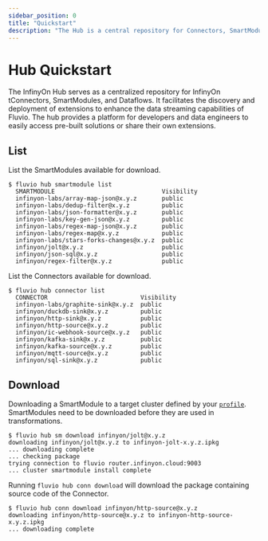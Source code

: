 ```yaml
---
sidebar_position: 0
title: "Quickstart"
description: "The Hub is a central repository for Connectors, SmartModules, Dataflows, and more"
---
```


# Hub Quickstart

The InfinyOn Hub serves as a centralized repository for InfinyOn tConnectors, SmartModules, and Dataflows. It facilitates the discovery and deployment of extensions to enhance the data streaming capabilities of Fluvio. The hub provides a platform for developers and data engineers to easily access pre-built solutions or share their own extensions.


## List

List the SmartModules available for download.

```shell copy="fl"
$ fluvio hub smartmodule list
  SMARTMODULE                              Visibility
  infinyon-labs/array-map-json@x.y.z       public
  infinyon-labs/dedup-filter@x.y.z         public
  infinyon-labs/json-formatter@x.y.z       public
  infinyon-labs/key-gen-json@x.y.z         public
  infinyon-labs/regex-map-json@x.y.z       public
  infinyon-labs/regex-map@x.y.z            public
  infinyon-labs/stars-forks-changes@x.y.z  public
  infinyon/jolt@x.y.z                      public
  infinyon/json-sql@x.y.z                  public
  infinyon/regex-filter@x.y.z              public
```

List the Connectors available for download.

```shell copy="fl"
$ fluvio hub connector list
  CONNECTOR                          Visibility
  infinyon-labs/graphite-sink@x.y.z  public
  infinyon/duckdb-sink@x.y.z         public
  infinyon/http-sink@x.y.z           public
  infinyon/http-source@x.y.z         public
  infinyon/ic-webhook-source@x.y.z   public
  infinyon/kafka-sink@x.y.z          public
  infinyon/kafka-source@x.y.z        public
  infinyon/mqtt-source@x.y.z         public
  infinyon/sql-sink@x.y.z            public
```


## Download

Downloading a SmartModule to a target cluster defined by your [`profile`]. SmartModules need to be downloaded before they are used in transformations.

```shell copy="fl"
$ fluvio hub sm download infinyon/jolt@x.y.z
downloading infinyon/jolt@x.y.z to infinyon-jolt-x.y.z.ipkg
... downloading complete
... checking package
trying connection to fluvio router.infinyon.cloud:9003
... cluster smartmodule install complete
```

Running `fluvio hub conn download` will download the package containing source code of the Connector.

```shell copy="fl"
$ fluvio hub conn download infinyon/http-source@x.y.z
downloading infinyon/http-source@x.y.z to infinyon-http-source-x.y.z.ipkg
... downloading complete
```


 [`profile`]: fluvio/cli/fluvio/profile.mdx